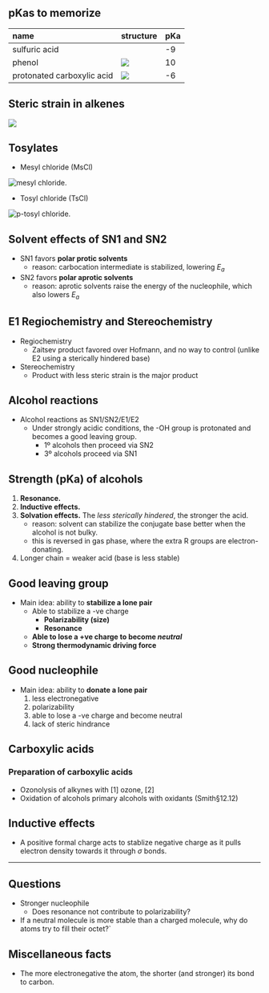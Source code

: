 
## pKas to memorize

|name|structure|pKa|
|:---|:--------|:--|
|sulfuric acid|<C chem="\ce{H2SO4}" />|-9|
|phenol|![](./assets/review/phenol.png)|10|
|protonated carboxylic acid|![](./assets/review/protonated-carboxylic-acid.png)|-6|

## Steric strain in alkenes

![](./assets/review/steric-strain-alkenes.png)

## Tosylates
- Mesyl chloride (MsCl)

![mesyl chloride.](./assets/review/mesyl-chloride.png)

- Tosyl chloride (TsCl)

![p-tosyl chloride.](./assets/review/p-tosyl-chloride.png)


## Solvent effects of SN1 and SN2
- SN1 favors **polar protic solvents**
    - reason: carbocation intermediate is stabilized, lowering $E_a$
- SN2 favors **polar aprotic solvents**
    - reason: aprotic solvents raise the energy of the nucleophile, which also lowers $E_a$

## E1 Regiochemistry and Stereochemistry
- Regiochemistry
    - Zaitsev product favored over Hofmann, and no way to control (unlike E2 using a sterically hindered base)
- Stereochemistry
    - Product with less steric strain is the major product

## Alcohol reactions
- Alcohol reactions as SN1/SN2/E1/E2
    - Under strongly acidic conditions, the -OH group is protonated and becomes a good leaving group.
        - 1º alcohols then proceed via SN2
        - 3º alcohols proceed via SN1

## Strength (pKa) of alcohols
1. **Resonance.**
2. **Inductive effects.**
3. **Solvation effects.** The _less sterically hindered_, the stronger the acid.
    - reason: solvent can stabilize the conjugate base better when the alcohol is not bulky.
    - this is reversed in gas phase, where the extra R groups are electron-donating.
4. Longer chain = weaker acid (base is less stable)

## Good leaving group
- Main idea: ability to **stabilize a lone pair**
    - Able to stabilize a -ve charge
        - **Polarizability (size)**
        - **Resonance**
    - **Able to lose a +ve charge to become _neutral_**
    - **Strong thermodynamic driving force**

## Good nucleophile
- Main idea: ability to **donate a lone pair**
    1. less electronegative
    2. polarizability
    3. able to lose a -ve charge and become neutral
    4. lack of steric hindrance


## Carboxylic acids

### Preparation of carboxylic acids
- Ozonolysis of alkynes with [1] ozone, [2] <C chem="\ce{H2O}" />
- Oxidation of alcohols primary alcohols with <C chem="\ce{Cr^6+}" /> oxidants (Smith§12.12)

## Inductive effects
- A positive formal charge acts to stablize negative charge as it pulls electron density towards it through $\sigma$ bonds.

---

## Questions
- Stronger nucleophile
    - Does resonance not contribute to polarizability?
- If a neutral molecule is more stable than a charged molecule, why do atoms try to fill their octet?`

## Miscellaneous facts
- The more electronegative the atom, the shorter (and stronger) its bond to carbon.
